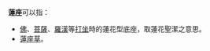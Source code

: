 
'''蓮座'''可以指：
*[[佛|佛]]、[[菩薩|菩薩]]、[[羅漢|羅漢]]等[[打坐|打坐]]時的蓮花型底座，取蓮花聖潔之意思。
*[[多花筋骨草|蓮座草]]。

{{disambig|Cat=二字消歧義}}